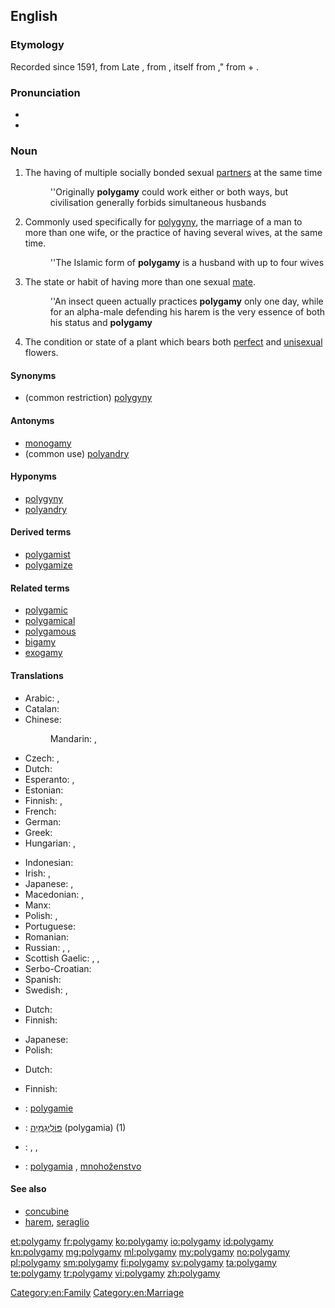 ==English==

===Etymology===
Recorded since 1591, from Late {{etyl|la}} {{term|polygamia|lang=la}}, from {{etyl|grc}} {{term|polygamia|lang=grc}}, itself from {{term|polygamos||often married|lang=grc}}," from {{term|polys||many|lang=grc}} + {{term|gamos||marriage|lang=grc}}.

===Pronunciation===
* {{IPA|/pəˈlɪgəmi/}}
* {{audio|en-us-polygamy.ogg|Audio (US)}}

===Noun===
{{en-noun|polygamies}}

# The having of multiple socially bonded sexual [[partner]]s at the same time
#: ''Originally '''polygamy''' could work either or both ways, but civilisation generally forbids simultaneous husbands
# Commonly used specifically for [[polygyny]], the marriage of a man to more than one wife, or the practice of having several wives, at the same time.
#: ''The Islamic form of '''polygamy''' is a husband with up to four wives
# {{zoology}} The state or habit of having more than one sexual [[mate]].
#: ''An insect queen actually practices '''polygamy''' only one day, while for an alpha-male defending his harem is the very essence of both his status and '''polygamy'''
# {{botany}} The condition or state of a plant which bears both [[perfect]] and [[unisexual]] flowers.

====Synonyms====
* (common restriction) [[polygyny]]

====Antonyms====
* [[monogamy]]
* (common use) [[polyandry]]

====Hyponyms====
* [[polygyny]]
* [[polyandry]]

====Derived terms====
* [[polygamist]]
* [[polygamize]]

====Related terms====
* [[polygamic]]
* [[polygamical]]
* [[polygamous]]
* [[bigamy]]
* [[exogamy]]

====Translations====
{{trans-top|the having of a plurality of socially bonded sexual partners at the same time}}
* Arabic: {{qualifier|polyandry}} {{t-|ar|تعدد الأزواج|m|tr=ta3áddud al-'azwaaj}}, {{qualifier|polygyny}} {{t-|ar|تعدد الزوجات|m|tr=ta3áddud al-zawjaat}}
* Catalan: {{t-|ca|poligàmia|f}}
* Chinese:
*: Mandarin: {{t-|cmn|多配偶制|tr=duōpèi'ǒuzhì|sc=Hani}}, {{qualifier|polygyny}} {{t|cmn|一夫多妻|tr=yī fū duō qī|sc=Hani}}
* Czech: {{t-|cs|polygamie|f}}, {{t+|cs|mnohoženství|f}}
* Dutch: {{t-|nl|polygamie|f}}
* Esperanto: {{t-|eo|poligamio}}, {{t-|eo|pluredzeco}}
* Estonian: {{t-|et|polügaamia}}
* Finnish: {{t+|fi|moniavioisuus}}, {{t+|fi|polygamia}}
* French: {{t+|fr|polygamie|f}}
* German: {{t+|de|Polygamie|f}}
* Greek: {{t+|el|πολυγαμία|f|tr=poligamía}}
* Hungarian: {{t-|hu|poligámia}}, {{t-|hu|többnejűség}}
{{trans-mid}}
* Indonesian: {{t+|id|poligami}}
* Irish: {{t-|ga|polagamas|m}}, {{t-|ga|ilphósadh|m}}
* Japanese: {{t-|ja|複婚|tr=ふくこん, fukukon}}, {{t-|ja|ポリガミー|tr=porigamī}}
* Macedonian: {{t-|mk|многубрачност|f|tr=mnogubráčnost|sc=Cyrl}}, {{t-|mk|полигамија|f|tr=poligámija|sc=Cyrl}}
* Manx: {{t-|gv|yl-phoosey|m}}
* Polish: {{t+|pl|poligamia|f}}, {{t+|pl|wielożeństwo|n}}
* Portuguese: {{t+|pt|poligamia|f}}
* Romanian: {{t-|ro|poligamie}}
* Russian: {{t+|ru|полигамия|f|tr=poligamíja}}, {{qualifier|polygyny}} {{t+|ru|многожёнство|f|tr=mnogožónstvo}}, {{qualifier|polyandry}} {{t+|ru|многомужество|n|tr=mnogomúžestvo}}
* Scottish Gaelic: {{t-|gd|iol-phòsadh|m}}, {{t-|gd|ioma-phòsadh|m}}, {{t-|gd|iomnuachadh|m}}
* Serbo-Croatian: {{t-|sh|poligamija|f|alt=poligàmija}}
* Spanish: {{t-|es|poligamia|f}}
* Swedish: {{t+|sv|månggifte|n}}, {{t+|sv|polygami|c}}
{{trans-bottom}}

{{trans-see|polygyny}}

{{trans-top|zoology: the state or habit of having more than one mate}}
* Dutch: {{t-|nl|polygamie|f}}
* Finnish: {{t+|fi|polygamia}}
{{trans-mid}}
* Japanese: {{t-|ja|多婚性|tr=takonsei}}
* Polish: {{t+|pl|poligamia|f}}
{{trans-bottom}}

{{trans-top|botany: the condition or state of a plant which bears both perfect and unisexual flowers}}
* Dutch: {{t-|nl|polygamie|f}}
{{trans-mid}}
* Finnish: {{t+|fi|polygamia}}
{{trans-bottom}}

{{checktrans-top}}
* {{ttbc|fr}}: [[polygamie]] {{f}}
* {{ttbc|he}}: [[פוליגמיה|פּוֹלִיגַמְיָה]] (polygamia) {{f}} (1)
{{trans-mid}}
* {{ttbc|no}}: {{t-|no|flergifte|n}}, {{t-|no|flerkoneri|n}}, {{t+|no|polygami|n}}
* {{ttbc|sk}}: [[polygamia]] {{f}}, [[mnohoženstvo]] {{f}}
{{trans-bottom}}

====See also====
* [[concubine]]
* [[harem]], [[seraglio]]

[[Category:en:Family]]
[[Category:en:Marriage]]

[[et:polygamy]]
[[fr:polygamy]]
[[ko:polygamy]]
[[io:polygamy]]
[[id:polygamy]]
[[kn:polygamy]]
[[mg:polygamy]]
[[ml:polygamy]]
[[my:polygamy]]
[[no:polygamy]]
[[pl:polygamy]]
[[sm:polygamy]]
[[fi:polygamy]]
[[sv:polygamy]]
[[ta:polygamy]]
[[te:polygamy]]
[[tr:polygamy]]
[[vi:polygamy]]
[[zh:polygamy]]